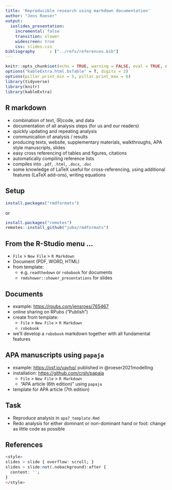 ```yaml
---
title: 'Reproducible research using markdown documentation'
author: "Jens Roeser"
output: 
  ioslides_presentation:
    incremental: false
    transition: slower
    widescreen: true
    css: slides.css
bibliography      : ["../refs/references.bib"]
---
```


<style>
.forceBreak { -webkit-column-break-after: always; break-after: column; }

slides > slide.backdrop {
  background: white;
}

div.footnotes {
  position: absolute;
  bottom: 0;
  margin-bottom: 15px;
  width: 80%;
  font-size: 0.6em;
}

pre {
  font-size: 15px;
}
</style>

```r
knitr::opts_chunk$set(echo = TRUE, warning = FALSE, eval = TRUE, message = FALSE, comment=NA)
options("kableExtra.html.bsTable" = T, digits = 2)
options(pillar.print_min = 5, pillar.print_max = 6)
library(tidyverse)
library(knitr)
library(kableExtra)
```

## R markdown

- combination of text, (R)code, and data
- documentation of all analysis steps (for us and our readers)
- quickly updating and repeating analysis
- communication of analysis / results 
- producing texts, website, supplementary materials, walkthroughs, APA style manuscripts, slides
- easy cross referencing of tables and figures, citations 
- automatically compiling reference lists
- compiles into `.pdf`, `.html`, `.docx`, `.doc`
- some knowledge of LaTeX useful for cross-referencing, using additional features (LaTeX add-ons), writing equations 

## Setup

```r
install.packages("rmdformats")
```

or 

```r
install.packages("remotes")
remotes::install_github("juba/rmdformats")
```

## From the R-Studio menu ...

- `File` > `New File` > `R Markdown`
- Document (PDF, WORD, HTML)
- from template: 
  - e.g. `readthedown` or `robobook` for documents
  - `rmdshower::shower_presentations` for slides

## Documents

- example: <https://rpubs.com/jensroes/765467>
- online sharing on RPubs ("Publish")
- create from template:
  - `File` > `New File` > `R Markdown`
  - `robobook`
- we'll develop a `robobook` markdown together with all fundamental features

## APA manuscripts using `papaja`

- example: <https://osf.io/vayhq/> published in @roeser2021modelling
- installation: <https://github.com/crsh/papaja>
  - `File` > `New File` > `R Markdown`
  - "APA article (6th edition)" using `papaja`
- template for APA article (7th edition)

## Task

- Reproduce analysis in `apa7_template.Rmd`
- Redo analysis for either dominant or non-dominant hand or foot: change as little code as possible


## References

```r
<style>
slides > slide { overflow: scroll; }
slides > slide:not(.nobackground):after {
  content: '';
}
</style>
```


